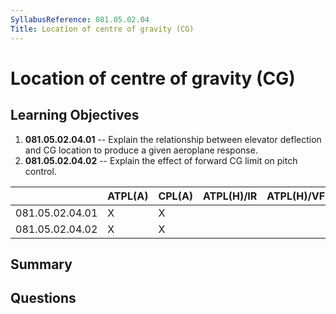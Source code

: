 ```yaml
---
SyllabusReference: 081.05.02.04
Title: Location of centre of gravity (CG)
---
```


# Location of centre of gravity (CG)

## Learning Objectives

1.  **081.05.02.04.01** -- Explain the relationship between elevator deflection
    and CG location to produce a given aeroplane response.
2.  **081.05.02.04.02** -- Explain the effect of forward CG limit on pitch
    control.

|                 | ATPL(A) | CPL(A) | ATPL(H)/IR | ATPL(H)/VFR | CPL(H) | IR | CBIR(A) |
| --------------- | ------- | ------ | ---------- | ----------- | ------ | -- | ------- |
| 081.05.02.04.01 | X       | X      |            |             |        |    |         |
| 081.05.02.04.02 | X       | X      |            |             |        |    |         |

## Summary

## Questions
